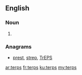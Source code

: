 {{also|Terps}}
==English==

===Noun===
{{head|en|noun plural form}}

# {{plural of|terp|lang=en}}

===Anagrams===
* [[prest#English|prest]], [[strep#English|strep]], [[TrEPS#English|TrEPS]]

[[ar:terps]]
[[fr:terps]]
[[ku:terps]]
[[my:terps]]